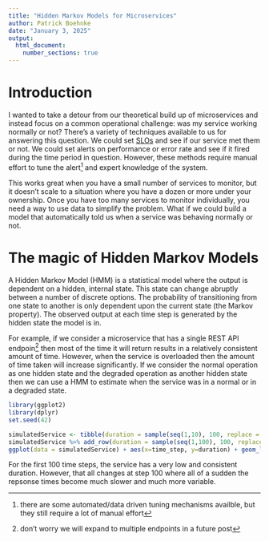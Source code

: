 ```yaml
---
title: "Hidden Markov Models for Microservices"
author: Patrick Boehnke
date: "January 3, 2025"
output:
  html_document:
    number_sections: true
---
```


# Introduction
I wanted to take a detour from our theoretical build up of microservices and instead focus on a common operational challenge: was my service working normally or not? There's a variety of techniques available to us for answering this question. We could set [SLOs](https://cloud.google.com/blog/products/devops-sre/sre-fundamentals-slis-slas-and-slos) and see if our service met them or not. We could set alerts on performance or error rate and see if it fired during the time period in question. However, these methods require manual effort to tune the alert^[there are some automated/data driven tuning mechanisms availble, but they still require a lot of manual effort] and expert knowledge of the system. 

This works great when you have a small number of services to monitor, but it doesn't scale to a situation where you have a dozen or more under your ownership. Once you have too many services to monitor individually, you need a way to use data to simplify the problem. What if we could build a model that automatically told us when a service was behaving normally or not.

# The magic of Hidden Markov Models
A Hidden Markov Model (HMM) is a statistical model where the output is dependent on a hidden, internal state. This state can change abruptly between a number of discrete options. The probability of transitioning from one state to another is only dependent upon the current state (the Markov property). The observed output at each time step is generated by the hidden state the model is in. 

For example, if we consider a microservice that has a single REST API endpoin^[don't worry we will expand to multiple endpoints in a future post] then most of the time it will return results in a relatively consistent amount of time. However, when the service is overloaded then the amount of time taken will increase significantly. If we consider the normal operation as one hidden state and the degraded operation as another hidden state then we can use a HMM to estimate when the service was in a normal or in a degraded state.

```r
library(ggplot2)
library(dplyr)
set.seed(42)

simulatedService <- tibble(duration = sample(seq(1,10), 100, replace = TRUE))
simulatedService %>% add_row(duration = sample(seq(1,100), 100, replace = TRUE))  %>% add_row(duration = sample(seq(1,10), 100, replace = TRUE)) %>% mutate(time_step = row_number()) -> simulatedService
ggplot(data = simulatedService) + aes(x=time_step, y=duration) + geom_line()
```

For the first 100 time steps, the service has a very low and consistent duration. However, that all changes at step 100 where all of a sudden the repsonse times become much slower and much more variable.